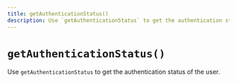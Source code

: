 ```yaml
---
title: getAuthenticationStatus()
description: Use `getAuthenticationStatus` to get the authentication status of the user.
---
```


# `getAuthenticationStatus()`

Use `getAuthenticationStatus` to get the authentication status of the user.
